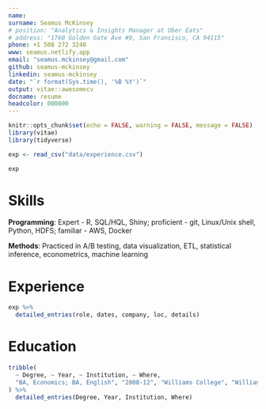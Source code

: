 ```yaml
---
name: 
surname: Seamus McKinsey
# position: "Analytics & Insights Manager at Uber Eats"
# address: "1760 Golden Gate Ave #9, San Francisco, CA 94115"
phone: +1 508 272 3248
www: seamus.netlify.app
email: "seamus.mckinsey@gmail.com"
github: seamus-mckinsey
linkedin: seamus-mckinsey
date: "`r format(Sys.time(), '%B %Y')`"
output: vitae::awesomecv
docname: resume
headcolor: 000000
---
```


```r
knitr::opts_chunk$set(echo = FALSE, warning = FALSE, message = FALSE)
library(vitae)
library(tidyverse)

exp <- read_csv("data/experience.csv")

exp

```

# Skills
**Programming**: Expert - R, SQL/HQL, Shiny; proficient - git, Linux/Unix shell, Python, HDFS; familiar - AWS, Docker

**Methods**: Practiced in A/B testing, data visualization, ETL, statistical inference, econometrics, machine learning 

# Experience

```r
exp %>% 
  detailed_entries(role, dates, company, loc, details)
```


# Education

```r
tribble(
  ~ Degree, ~ Year, ~ Institution, ~ Where,
  "BA, Economics; BA, English", "2008-12", "Williams College", "Williamstown, MA"
) %>% 
  detailed_entries(Degree, Year, Institution, Where)
```
